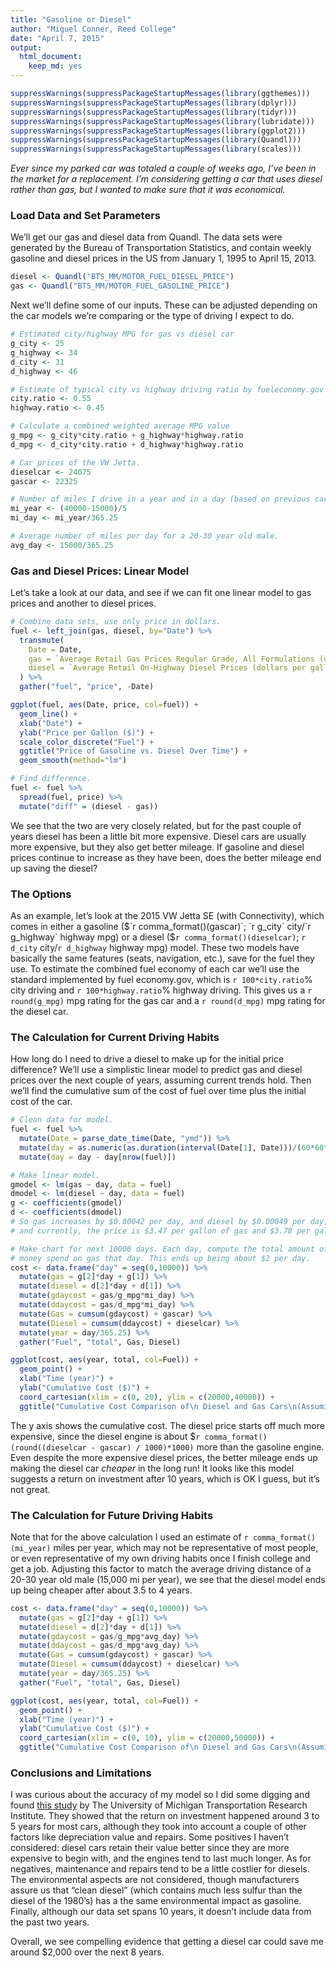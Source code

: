 ```yaml
---
title: "Gasoline or Diesel"
author: "Miguel Conner, Reed College"
date: "April 7, 2015"
output:
  html_document:
    keep_md: yes
---
```


```r
suppressWarnings(suppressPackageStartupMessages(library(ggthemes)))
suppressWarnings(suppressPackageStartupMessages(library(dplyr)))
suppressWarnings(suppressPackageStartupMessages(library(tidyr)))
suppressWarnings(suppressPackageStartupMessages(library(lubridate)))
suppressWarnings(suppressPackageStartupMessages(library(ggplot2)))
suppressWarnings(suppressPackageStartupMessages(library(Quandl)))
suppressWarnings(suppressPackageStartupMessages(library(scales)))
```


*Ever since my parked car was totaled a couple of weeks ago, I've been in the market for a replacement. I'm considering getting a car that uses diesel rather than gas, but I wanted to make sure that it was economical.*

### Load Data and Set Parameters

We'll get our gas and diesel data from Quandl. The data sets were generated by the Bureau of Transportation Statistics, and contain weekly gasoline and diesel prices in the US from January 1, 1995 to April 15, 2013.

```r
diesel <- Quandl("BTS_MM/MOTOR_FUEL_DIESEL_PRICE")
gas <- Quandl("BTS_MM/MOTOR_FUEL_GASOLINE_PRICE")
```

Next we'll define some of our inputs. These can be adjusted depending on the car models we're comparing or the type of driving I expect to do.

```r
# Estimated city/highway MPG for gas vs diesel car
g_city <- 25
g_highway <- 34
d_city <- 31
d_highway <- 46

# Estimate of typical city vs highway driving ratio by fueleconomy.gov
city.ratio <- 0.55
highway.ratio <- 0.45

# Calculate a combined weighted average MPG value
g_mpg <- g_city*city.ratio + g_highway*highway.ratio
d_mpg <- d_city*city.ratio + d_highway*highway.ratio

# Car prices of the VW Jetta.
dieselcar <- 24075 
gascar <- 22325

# Number of miles I drive in a year and in a day (based on previous car).
mi_year <- (40000-15000)/5
mi_day <- mi_year/365.25

# Average number of miles per day for a 20-30 year old male.
avg_day <- 15000/365.25
```

### Gas and Diesel Prices: Linear Model

Let's take a look at our data, and see if we can fit one linear model to gas prices and another to diesel prices.

```r
# Combine data sets, use only price in dollars.
fuel <- left_join(gas, diesel, by="Date") %>%
  transmute(
    Date = Date,
    gas = `Average Retail Gas Prices Regular Grade, All Formulations (dollars per gallon)`,
    diesel = `Average Retail On-Highway Diesel Prices (dollars per gallon)`
  ) %>% 
  gather("fuel", "price", -Date)

ggplot(fuel, aes(Date, price, col=fuel)) + 
  geom_line() + 
  xlab("Date") +
  ylab("Price per Gallon ($)") +  
  scale_color_discrete("Fuel") + 
  ggtitle("Price of Gasoline vs. Diesel Over Time") +
  geom_smooth(method="lm")

# Find difference.
fuel <- fuel %>% 
  spread(fuel, price) %>%
  mutate("diff" = (diesel - gas))
```

We see that the two are very closely related, but for the past couple of years diesel has been a little bit more expensive. Diesel cars are usually more expensive, but they also get better mileage. If gasoline and diesel prices continue to increase as they have been, does the better mileage end up saving the diesel?

### The Options

As an example, let's look at the 2015 VW Jetta SE (with Connectivity), which comes in either a gasoline ($`r comma_format()(gascar)`; `r g_city` city/`r g_highway` highway mpg) or a diesel ($`r comma_format()(dieselcar)`; `r d_city` city/`r d_highway` highway mpg) model. These two models have basically the same features (seats, navigation, etc.), save for the fuel they use.  To estimate the combined fuel economy of each car we'll use the standard implemented by fuel economy.gov, which is `r 100*city.ratio`% city driving and `r 100*highway.ratio`% highway driving. This gives us a `r round(g_mpg)` mpg rating for the gas car and a `r round(d_mpg)` mpg rating for the diesel car. 

### The Calculation for Current Driving Habits

How long do I need to drive a diesel to make up for the initial price difference? We'll use a simplistic linear model to predict gas and diesel prices over the next couple of years, assuming current trends hold. Then we'll find the cumulative sum of the cost of fuel over time plus the initial cost of the car. 

```r
# Clean data for model.
fuel <- fuel %>% 
  mutate(Date = parse_date_time(Date, "ymd")) %>%
  mutate(day = as.numeric(as.duration(interval(Date[1], Date)))/(60*60*24)) %>%
  mutate(day = day - day[nrow(fuel)])

# Make linear model.
gmodel <- lm(gas ~ day, data = fuel)
dmodel <- lm(diesel ~ day, data = fuel)
g <- coefficients(gmodel)
d <- coefficients(dmodel)
# So gas increases by $0.00042 per day, and diesel by $0.00049 per day, 
# and currently, the price is $3.47 per gallon of gas and $3.78 per gallon of diesel.

# Make chart for next 10000 days. Each day, compute the total amount of
# money spend on gas that day. This ends up being about $2 per day.
cost <- data.frame("day" = seq(0,10000)) %>%
  mutate(gas = g[2]*day + g[1]) %>%
  mutate(diesel = d[2]*day + d[1]) %>%
  mutate(gdaycost = gas/g_mpg*mi_day) %>%
  mutate(ddaycost = gas/d_mpg*mi_day) %>%
  mutate(Gas = cumsum(gdaycost) + gascar) %>%
  mutate(Diesel = cumsum(ddaycost) + dieselcar) %>%
  mutate(year = day/365.25) %>%
  gather("Fuel", "total", Gas, Diesel)

ggplot(cost, aes(year, total, col=Fuel)) + 
  geom_point() +
  xlab("Time (year)") + 
  ylab("Cumulative Cost ($)") +
  coord_cartesian(xlim = c(0, 20), ylim = c(20000,40000)) +
  ggtitle("Cumulative Cost Comparison of\n Diesel and Gas Cars\n(Assuming 5,000 mi per Year)")
```

The y axis shows the cumulative cost. The diesel price starts off much more expensive, since the diesel engine is about 
$`r comma_format()(round((dieselcar - gascar) / 1000)*1000)` more than the gasoline engine. Even despite the more expensive diesel prices, the better mileage ends up making the diesel car *cheaper* in the long run! It looks like this model suggests a return on investment after 10 years, which is OK I guess, but it's not great.

### The Calculation for Future Driving Habits

Note that for the above calculation I used an estimate of `r comma_format()(mi_year)` miles per year, which may not be representative of most people, or even representative of my own driving habits once I finish college and get a job. Adjusting this factor to match the average driving distance of a 20-30 year old male (15,000 mi per year), we see that the diesel model ends up being cheaper after about 3.5 to 4 years.

```r
cost <- data.frame("day" = seq(0,10000)) %>%
  mutate(gas = g[2]*day + g[1]) %>%
  mutate(diesel = d[2]*day + d[1]) %>%
  mutate(gdaycost = gas/g_mpg*avg_day) %>%
  mutate(ddaycost = gas/d_mpg*avg_day) %>%
  mutate(Gas = cumsum(gdaycost) + gascar) %>%
  mutate(Diesel = cumsum(ddaycost) + dieselcar) %>%
  mutate(year = day/365.25) %>%
  gather("Fuel", "total", Gas, Diesel)

ggplot(cost, aes(year, total, col=Fuel)) + 
  geom_point() +
  xlab("Time (year)") + 
  ylab("Cumulative Cost ($)") +
  coord_cartesian(xlim = c(0, 10), ylim = c(20000,50000)) +
  ggtitle("Cumulative Cost Comparison of\n Diesel and Gas Cars\n(Assuming 15,000 mi per Year)")
```

### Conclusions and Limitations

I was curious about the accuracy of my model so I did some digging and found [this study](http://www.dieselforum.org/files/dmfile/20130311_cd_umtritcofinalreport_dd2017.pdf) by The University of Michigan Transportation Research Institute. They showed that the return on investment happened around 3 to 5 years for most cars, although they took into account a couple of other factors like depreciation value and repairs. Some positives I haven't considered: diesel cars retain their value better since they are more expensive to begin with, and the engines tend to last much longer. As for negatives, maintenance and repairs tend to be a little costlier for diesels. The environmental aspects are not considered, though manufacturers assure us that "clean diesel" (which contains much less sulfur than the diesel of the 1980's) has a the same environmental impact as gasoline. Finally, although our data set spans 10 years, it doesn't include data from the past two years. 

Overall, we see compelling evidence that getting a diesel car could save me around $2,000 over the next 8 years. 

